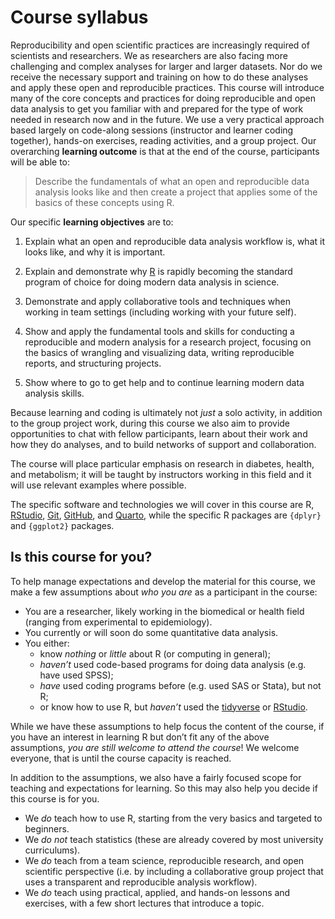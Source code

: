 # Course syllabus {#sec-syllabus}

Reproducibility and open scientific practices are increasingly required
of scientists and researchers. We as researchers are also facing more
challenging and complex analyses for larger and larger datasets. Nor do
we receive the necessary support and training on how to do these
analyses and apply these open and reproducible practices. This course
will introduce many of the core concepts and practices for doing
reproducible and open data analysis to get you familiar with and
prepared for the type of work needed in research now and in the future.
We use a very practical approach based largely on code-along sessions
(instructor and learner coding together), hands-on exercises, reading
activities, and a group project. Our overarching **learning outcome** is
that at the end of the course, participants will be able to:

> Describe the fundamentals of what an open and reproducible data
> analysis looks like and then create a project that applies some of the
> basics of these concepts using R.

Our specific **learning objectives** are to:

1.  Explain what an open and reproducible data analysis workflow is,
    what it looks like, and why it is important.

2.  Explain and demonstrate why [R](https://www.r-project.org/) is
    rapidly becoming the standard program of choice for doing modern
    data analysis in science.

3.  Demonstrate and apply collaborative tools and techniques when
    working in team settings (including working with your future self).

4.  Show and apply the fundamental tools and skills for conducting a
    reproducible and modern analysis for a research project, focusing on
    the basics of wrangling and visualizing data, writing reproducible
    reports, and structuring projects.

5.  Show where to go to get help and to continue learning modern data
    analysis skills.

Because learning and coding is ultimately not *just* a solo activity, in
addition to the group project work, during this course we also aim to
provide opportunities to chat with fellow participants, learn about
their work and how they do analyses, and to build networks of support
and collaboration.

The course will place particular emphasis on research in diabetes,
health, and metabolism; it will be taught by instructors working in this
field and it will use relevant examples where possible.

The specific software and technologies we will cover in this course are
R, [RStudio](https://posit.co/download/rstudio-desktop/),
[Git](https://git-scm.com/), [GitHub](https://github.com/), and
[Quarto](https://quarto.org/), while the specific R packages are
`{dplyr}` and `{ggplot2}` packages.

## Is this course for you? {#sec-is-it-for-you}

To help manage expectations and develop the material for this course, we
make a few assumptions about *who you are* as a participant in the
course:

-   You are a researcher, likely working in the biomedical or health
    field (ranging from experimental to epidemiology).
-   You currently or will soon do some quantitative data analysis.
-   You either:
    -   know *nothing* or *little* about R (or computing in general);
    -   *haven't* used code-based programs for doing data analysis (e.g.
        have used SPSS);
    -   *have* used coding programs before (e.g. used SAS or Stata), but
        not R;
    -   or know how to use R, but *haven't* used the
        [tidyverse](https://www.tidyverse.org/) or
        [RStudio](https://posit.co/products/open-source/rstudio/).

While we have these assumptions to help focus the content of the course,
if you have an interest in learning R but don't fit any of the above
assumptions, *you are still welcome to attend the course*! We welcome
everyone, that is until the course capacity is reached.

In addition to the assumptions, we also have a fairly focused scope for
teaching and expectations for learning. So this may also help you decide
if this course is for you.

-   We *do* teach how to use R, starting from the very basics and
    targeted to beginners.
-   We *do not* teach statistics (these are already covered by most
    university curriculums).
-   We *do* teach from a team science, reproducible research, and open
    scientific perspective (i.e. by including a collaborative group
    project that uses a transparent and reproducible analysis workflow).
-   We *do* teach using practical, applied, and hands-on lessons and
    exercises, with a few short lectures that introduce a topic.

